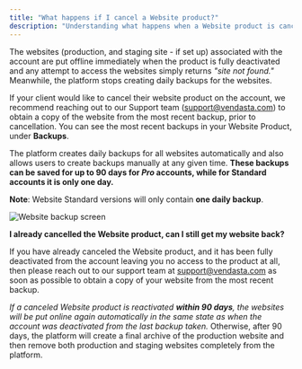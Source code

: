 ```yaml
---
title: "What happens if I cancel a Website product?"
description: "Understanding what happens when a Website product is cancelled and how to retrieve website data."
---
```


The websites (production, and staging site - if set up) associated with the account are put offline immediately when the product is fully deactivated and any attempt to access the websites simply returns *"site not found."* Meanwhile, the platform stops creating daily backups for the websites.

If your client would like to cancel their website product on the account, we recommend reaching out to our Support team (support@vendasta.com) to obtain a copy of the website from the most recent backup, prior to cancellation. You can see the most recent backups in your Website Product, under **Backups**.

The platform creates daily backups for all websites automatically and also allows users to create backups manually at any given time. **These backups can be saved for up to 90 days for _Pro_ accounts, while for Standard accounts it is only one day.**

**Note**: Website Standard versions will only contain **one daily backup**.

![Website backup screen](/img/website-product-cancel/website-backup-screen.jpg)

**I already cancelled the Website product, can I still get my website back?**

If you have already canceled the Website product, and it has been fully deactivated from the account leaving you no access to the product at all, then please reach out to our support team at support@vendasta.com as soon as possible to obtain a copy of your website from the most recent backup.

*If a canceled Website product is reactivated **within 90 days**, the websites will be put online again automatically in the same state as when the account was deactivated from the last backup taken.* Otherwise, after 90 days, the platform will create a final archive of the production website and then remove both production and staging websites completely from the platform.